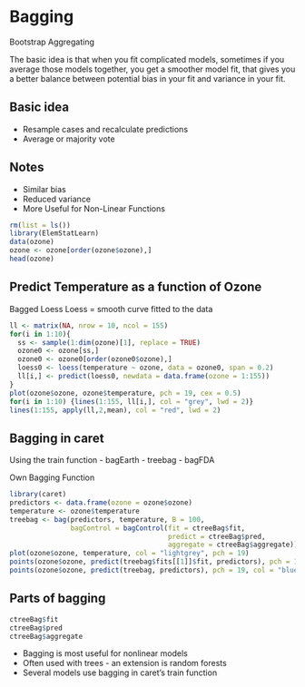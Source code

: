 # Bagging

Bootstrap Aggregating

The basic idea is that when you fit complicated models, sometimes if you average those models together, you get a smoother model fit, that gives you a better balance between potential bias in your fit and variance in your fit. 

## Basic idea
  - Resample cases and recalculate predictions  
  - Average or majority vote    
  
## Notes 
  - Similar bias  
  - Reduced variance  
  - More Useful for Non-Linear Functions  
  
```r
rm(list = ls())
library(ElemStatLearn)
data(ozone)
ozone <- ozone[order(ozone$ozone),]
head(ozone)
```

## Predict Temperature as a function of Ozone

Bagged Loess
Loess = smooth curve fitted to the data

```r
ll <- matrix(NA, nrow = 10, ncol = 155)
for(i in 1:10){
  ss <- sample(1:dim(ozone)[1], replace = TRUE)
  ozone0 <- ozone[ss,]
  ozone0 <- ozone0[order(ozone0$ozone),]
  loess0 <- loess(temperature ~ ozone, data = ozone0, span = 0.2)
  ll[i,] <- predict(loess0, newdata = data.frame(ozone = 1:155))
}
plot(ozone$ozone, ozone$temperature, pch = 19, cex = 0.5)
for(i in 1:10) {lines(1:155, ll[i,], col = "grey", lwd = 2)}
lines(1:155, apply(ll,2,mean), col = "red", lwd = 2)
```

## Bagging in caret

Using the train function
  - bagEarth
  - treebag
  - bagFDA
  
Own Bagging Function
```r
library(caret)
predictors <- data.frame(ozone = ozone$ozone)
temperature <- ozone$temperature
treebag <- bag(predictors, temperature, B = 100,
               bagControl = bagControl(fit = ctreeBag$fit,
                                       predict = ctreeBag$pred,
                                       aggregate = ctreeBag$aggregate))
plot(ozone$ozone, temperature, col = "lightgrey", pch = 19)
points(ozone$ozone, predict(treebag$fits[[1]]$fit, predictors), pch = 19, col = "red")
points(ozone$ozone, predict(treebag, predictors), pch = 19, col = "blue")
```

## Parts of bagging
```r
ctreeBag$fit
ctreeBag$pred
ctreeBag$aggregate
```

 - Bagging is most useful for nonlinear models  
 - Often used with trees - an extension is random forests  
 - Several models use bagging in caret's train function  



